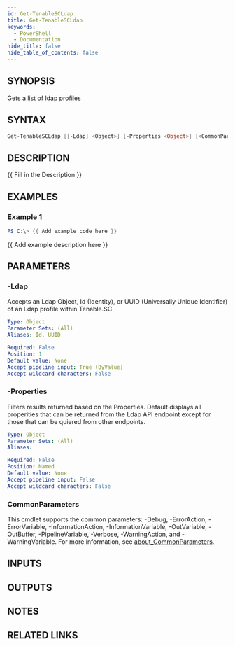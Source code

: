 ```yaml
---
id: Get-TenableSCLdap
title: Get-TenableSCLdap
keywords:
  - PowerShell
  - Documentation
hide_title: false
hide_table_of_contents: false
---
```


## SYNOPSIS

Gets a list of ldap profiles

## SYNTAX

```powershell
Get-TenableSCLdap [[-Ldap] <Object>] [-Properties <Object>] [<CommonParameters>]
```

## DESCRIPTION

{{ Fill in the Description }}

## EXAMPLES

### Example 1

```powershell
PS C:\> {{ Add example code here }}
```

{{ Add example description here }}

## PARAMETERS

### -Ldap

Accepts an Ldap Object, Id (Identity), or UUID (Universally Unique Identifier) of an Ldap profile within Tenable.SC

```yaml
Type: Object
Parameter Sets: (All)
Aliases: Id, UUID

Required: False
Position: 1
Default value: None
Accept pipeline input: True (ByValue)
Accept wildcard characters: False
```

### -Properties

Filters results returned based on the Properties.
Default displays all properities that can be returned from the Ldap API endpoint except for those that can be quiered from other endpoints.

```yaml
Type: Object
Parameter Sets: (All)
Aliases:

Required: False
Position: Named
Default value: None
Accept pipeline input: False
Accept wildcard characters: False
```

### CommonParameters

This cmdlet supports the common parameters: -Debug, -ErrorAction, -ErrorVariable, -InformationAction, -InformationVariable, -OutVariable, -OutBuffer, -PipelineVariable, -Verbose, -WarningAction, and -WarningVariable. For more information, see [about_CommonParameters](http://go.microsoft.com/fwlink/?LinkID=113216).

## INPUTS

## OUTPUTS

## NOTES

## RELATED LINKS
